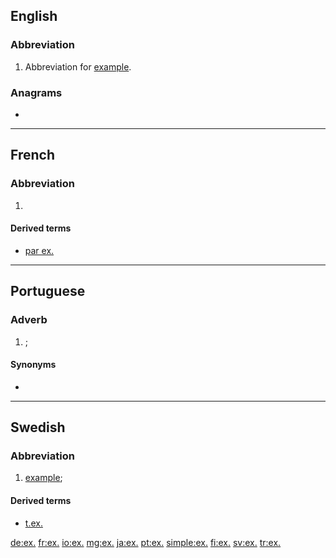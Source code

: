 {{also|ex|Ex|ex.|ex-|-ex}}
==English==

===Abbreviation===
{{rfc-header|Abbreviation}}
{{head|en|abbreviation}}

# Abbreviation for [[example]].

===Anagrams===
* {{l|en|xe}}

----

==French==

===Abbreviation===
{{rfc-header|Abbreviation}}
{{head|fr|abbreviation}}

# {{abbreviation of|exemple|lang=fr}}

====Derived terms====
* [[par ex.]]

----

==Portuguese==

===Adverb===
{{pt-adv|-}}

# {{l|en|e.g.}}; {{abbreviation of|por exemplo|lang=pt}}

====Synonyms====
* {{l|pt|p. ex.}}

----

==Swedish==

===Abbreviation===
{{rfc-header|Abbreviation}}
{{head|sv|abbreviation}}

# [[example]]; {{abbreviation of|exempel|lang=sv}}

====Derived terms====
* [[t.ex.]]

[[de:ex.]]
[[fr:ex.]]
[[io:ex.]]
[[mg:ex.]]
[[ja:ex.]]
[[pt:ex.]]
[[simple:ex.]]
[[fi:ex.]]
[[sv:ex.]]
[[tr:ex.]]